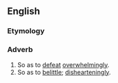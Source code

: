 ==English==

===Etymology===
{{suffix|en|crushing|ly}}

===Adverb===
{{en-adv}}

# So as to [[defeat]] [[overwhelming]]ly.
# So as to [[belittle]]; [[disheartening]]ly.